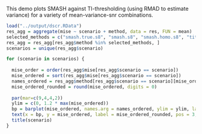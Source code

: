 This demo plots SMASH against TI-thresholding (using RMAD to estimate variance) for a variety of mean-variance-snr combinations.


```r
load("../output/dscr.RData")
res_agg = aggregate(mise ~ scenario + method, data = res, FUN = mean)
selected_methods = c("smash.true.s8", "smash.s8", "smash.homo.s8", "tithresh.true.s8", "tithresh.smash.s8", "tithresh.rmad.s8", "ebayesthresh")
res_agg = res_agg[res_agg$method %in% selected_methods, ]
scenarios = unique(res_agg$scenario)

for (scenario in scenarios) {
  
  mise_order = order(res_agg$mise[res_agg$scenario == scenario])
  mise_ordered = sort(res_agg$mise[res_agg$scenario == scenario])
  names_ordered = res_agg$method[res_agg$scenario == scenario][mise_order]
  mise_ordered_rounded = round(mise_ordered, digits = 0)
  
  par(mar=c(9,4,4,2))
  ylim = c(0, 1.2 * max(mise_ordered))
  bp = barplot(mise_ordered, names.arg = names_ordered, ylim = ylim, las = 2)
  text(x = bp, y = mise_ordered, label = mise_ordered_rounded, pos = 3, cex = 0.8, col = "red") 
  title(scenario)
}
  
```
